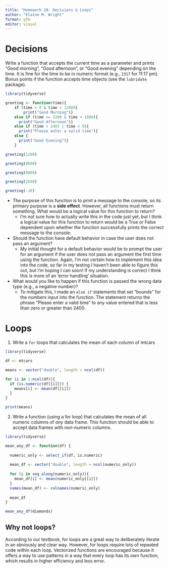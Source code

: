 ```yaml
---
title: "Homework 10: Decisions & Loops"
author: "Elaine M. Wright"
format: gfm
editor: visual
---
```


# Decisions

Write a function that accepts the current time as a parameter and prints "Good morning", "Good afternoon", or "Good evening" depending on the time. It is fine for the time to be in numeric format (e.g., `2317` for 11:17 pm). Bonus points if the function accepts time objects (see the `lubridate` package).

```r
library(tidyverse)

greeting <- function(time){
    if (time > 0 & time < 1200){
        print("Good Morning")} 
    else if (time >= 1200 & time < 1800){
      print("Good Afternoon")}
    else if (time > 2401 | time < 0){
      print("Please enter a valid time")}
    else {
      print("Good Evening")}
    }

greeting(1200)

greeting(0600)

greeting(0000)

greeting(2600)

greeting(-10)
```

-   The purpose of this function is to print a message to the console, so its primary purpose is a **side effect**. However, all functions must return something. What would be a logical value for this function to return?
    -   I'm not sure how to actually write this in the code just yet, but I think a logical value for this function to return would be a True or False dependent upon whether the function successfully prints the correct message to the console.
-   Should the function have default behavior in case the user does not pass an argument?
    -   My initial thought for a default behavior would be to prompt the user for an argument if the user does not pass an argument the first time using the function. Again, I'm not certain how to implement this idea into the code, so far in my testing I haven't been able to figure this out, but I'm hoping I can soon! If my understanding is correct I think this is more of an 'error handling' situation.
-   What would you like to happen if this function is passed the wrong data type (e.g., a negative number)?
    -   To mitigate this, I made an `else if` statements that set "bounds" for the numbers input into the function. The statement returns the phrase "Please enter a valid time" to any value entered that is less than zero or greater than 2400.

# Loops

1.  Write a `for` loops that calculates the mean of each column of mtcars

```r
library(tidyverse)

df <- mtcars

means <- vector("double", length = ncol(df))

for (i in 1:ncol(df)){
  if (is.numeric(df[[i]])) {
    means[i] <- mean(df[[i]]) 
  }
}

print(means)
```

2.  Write a function (using a for loop) that calculates the mean of all numeric columns of *any* data frame. This function should be able to accept data frames with non-numeric columns.

```r
library(tidyverse)

mean_any_df <- function(df) {
  
  numeric_only <- select_if(df, is.numeric)
  
  mean_df <- vector("double", length = ncol(numeric_only))
  
  for (i in seq_along(numeric_only)){
    mean_df[i] <- mean(numeric_only[[i]])
  }
  names(mean_df) <- colnames(numeric_only)
  
  mean_df
}

mean_any_df(diamonds)
```

## Why not loops?

According to our textbook, for loops are a great way to deliberately iterate in an obviously and clear way. However, for loops require lots of repeated code within each loop. Vectorized functions are encouraged because it offers a way to use patterns in a way that every loop has its own function, which results in higher efficiency and less error.
